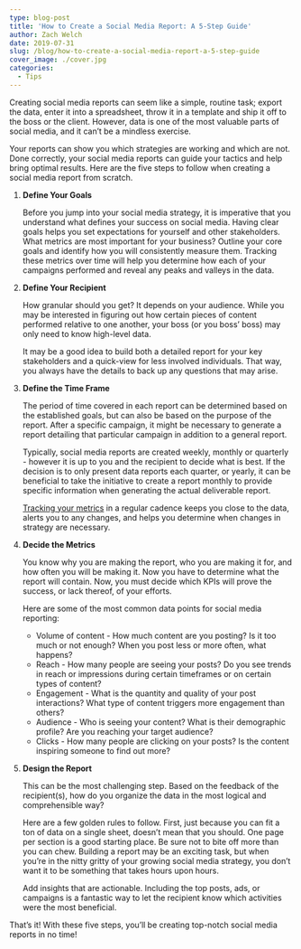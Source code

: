 ```yaml
---
type: blog-post
title: 'How to Create a Social Media Report: A 5-Step Guide'
author: Zach Welch
date: 2019-07-31
slug: /blog/how-to-create-a-social-media-report-a-5-step-guide
cover_image: ./cover.jpg
categories:
  - Tips
---
```


Creating social media reports can seem like a simple, routine task; export the data, enter it into a spreadsheet, throw it in a template and ship it off to the boss or the client. However, data is one of the most valuable parts of social media, and it can’t be a mindless exercise.

Your reports can show you which strategies are working and which are not. Done correctly, your social media reports can guide your tactics and help bring optimal results. Here are the five steps to follow when creating a social media report from scratch.

1. **Define Your Goals**

   Before you jump into your social media strategy, it is imperative that you understand what defines your success on social media. Having clear goals helps you set expectations for yourself and other stakeholders. What metrics are most important for your business? Outline your core goals and identify how you will consistently measure them. Tracking these metrics over time will help you determine how each of your campaigns performed and reveal any peaks and valleys in the data.

2. **Define Your Recipient**

   How granular should you get? It depends on your audience. While you may be interested in figuring out how certain pieces of content performed relative to one another, your boss (or you boss’ boss) may only need to know high-level data.

   It may be a good idea to build both a detailed report for your key stakeholders and a quick-view for less involved individuals. That way, you always have the details to back up any questions that may arise.

3. **Define the Time Frame**

   The period of time covered in each report can be determined based on the established goals, but can also be based on the purpose of the report. After a specific campaign, it might be necessary to generate a report detailing that particular campaign in addition to a general report.

   Typically, social media reports are created weekly, monthly or quarterly - however it is up to you and the recipient to decide what is best. If the decision is to only present data reports each quarter, or yearly, it can be beneficial to take the initiative to create a report monthly to provide specific information when generating the actual deliverable report.

   [Tracking your metrics][1] in a regular cadence keeps you close to the data, alerts you to any changes, and helps you determine when changes in strategy are necessary.

4. **Decide the Metrics**

   You know why you are making the report, who you are making it for, and how often you will be making it. Now you have to determine what the report will contain. Now, you must decide which KPIs will prove the success, or lack thereof, of your efforts.

   Here are some of the most common data points for social media reporting:

   - Volume of content - How much content are you posting? Is it too much or not enough? When you post less or more often, what happens?
   - Reach - How many people are seeing your posts? Do you see trends in reach or impressions during certain timeframes or on certain types of content?
   - Engagement - What is the quantity and quality of your post interactions? What type of content triggers more engagement than others?
   - Audience - Who is seeing your content? What is their demographic profile? Are you reaching your target audience?
   - Clicks - How many people are clicking on your posts? Is the content inspiring someone to find out more?

5. **Design the Report**

   This can be the most challenging step. Based on the feedback of the recipient(s), how do you organize the data in the most logical and comprehensible way?

   Here are a few golden rules to follow. First, just because you can fit a ton of data on a single sheet, doesn’t mean that you should. One page per section is a good starting place. Be sure not to bite off more than you can chew. Building a report may be an exciting task, but when you’re in the nitty gritty of your growing social media strategy, you don’t want it to be something that takes hours upon hours.

   Add insights that are actionable. Including the top posts, ads, or campaigns is a fantastic way to let the recipient know which activities were the most beneficial.

That’s it! With these five steps, you’ll be creating top-notch social media reports in no time!

[1]: http://localhost/brandglue/old-website/blog/are-you-tracking-these-3-important-social-media-insights-for-your-business
